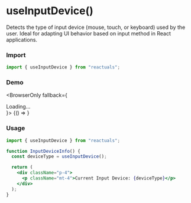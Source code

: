 # useInputDevice()

Detects the type of input device (mouse, touch, or keyboard) used by the user. Ideal for adapting UI behavior based on input method in React applications.

### Import

```jsx
import { useInputDevice } from "reactuals";
```

### Demo


<BrowserOnly fallback={<div>Loading...</div>}>
  {() => <UseInputDeviceExample />}
</BrowserOnly>

### Usage

```jsx
import { useInputDevice } from "reactuals";

function InputDeviceInfo() {
  const deviceType = useInputDevice();

  return (
    <div className="p-4">
      <p className="mt-4">Current Input Device: {deviceType}</p>
    </div>
  );
}
```
